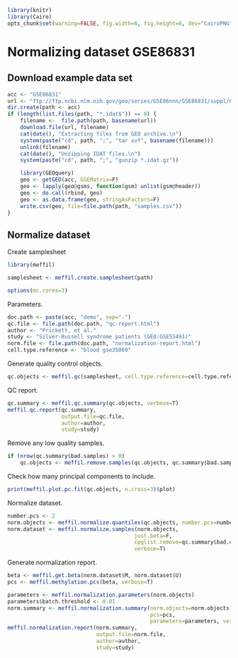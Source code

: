 ```r
library(knitr)
library(Cairo)
opts_chunk$set(warning=FALSE, fig.width=6, fig.height=6, dev="CairoPNG", stop=TRUE)
```

# Normalizing dataset GSE86831

## Download example data set 

```r
acc <- "GSE86831"
url <- "ftp://ftp.ncbi.nlm.nih.gov/geo/series/GSE86nnn/GSE86831/suppl/GSE86831_RAW.tar"
dir.create(path <- acc)    
if (length(list.files(path, "*.idat$")) == 0) {
    filename <-  file.path(path, basename(url))
    download.file(url, filename)
    cat(date(), "Extracting files from GEO archive.\n")
    system(paste("cd", path, ";", "tar xvf", basename(filename)))
    unlink(filename)
    cat(date(), "Unzipping IDAT files.\n")
    system(paste("cd", path, ";", "gunzip *.idat.gz"))

    library(GEOquery)
    geo <- getGEO(acc, GSEMatrix=F)
    geo <- lapply(geo@gsms, function(gsm) unlist(gsm@header))
    geo <- do.call(rbind, geo)
    geo <- as.data.frame(geo, stringAsFactors=F)
    write.csv(geo, file=file.path(path, "samples.csv"))
}
```

## Normalize dataset 

Create samplesheet
```r
library(meffil)

samplesheet <- meffil.create.samplesheet(path)

options(mc.cores=3)
```

Parameters.
```r
doc.path <- paste(acc, "demo", sep="-")
qc.file <- file.path(doc.path, "qc-report.html")
author <- "Prickett, et al."
study <- "Silver-Russell syndrome patients (GEO:GSE55491)"
norm.file <- file.path(doc.path, "normalization-report.html")
cell.type.reference <- "blood gse35069"
```

Generate quality control objects.
```r
qc.objects <- meffil.qc(samplesheet, cell.type.reference=cell.type.reference, verbose=T)
```

QC report.
```r
qc.summary <- meffil.qc.summary(qc.objects, verbose=T)
meffil.qc.report(qc.summary,
                 output.file=qc.file,
                 author=author,
                 study=study)
```

Remove any low quality samples.
```r
if (nrow(qc.summary$bad.samples) > 0)
    qc.objects <- meffil.remove.samples(qc.objects, qc.summary$bad.samples$sample.name)
```

Check how many principal components to include.
```r
print(meffil.plot.pc.fit(qc.objects, n.cross=3)$plot)
```

Normalize dataset.
```r
number.pcs <- 2
norm.objects <- meffil.normalize.quantiles(qc.objects, number.pcs=number.pcs, verbose=T)
norm.dataset <- meffil.normalize.samples(norm.objects,
                                        just.beta=F, 
                                        cpglist.remove=qc.summary$bad.cpgs$name,
                                        verbose=T)
```

Generate normalization report.
```r
beta <- meffil.get.beta(norm.dataset$M, norm.dataset$U)
pcs <- meffil.methylation.pcs(beta, verbose=T)

parameters <- meffil.normalization.parameters(norm.objects)
parameters$batch.threshold <- 0.01
norm.summary <- meffil.normalization.summary(norm.objects=norm.objects,
                                             pcs=pcs,
                                             parameters=parameters, verbose=T)
meffil.normalization.report(norm.summary,
                            output.file=norm.file,
                            author=author,
                            study=study)
```

